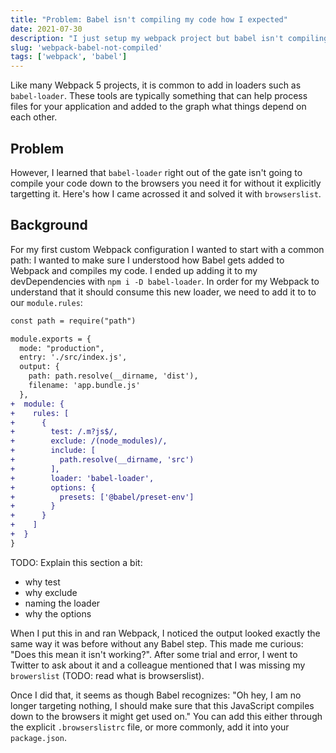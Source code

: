 ```yaml
---
title: "Problem: Babel isn't compiling my code how I expected"
date: 2021-07-30
description: "I just setup my webpack project but babel isn't compiling the way it should!"
slug: 'webpack-babel-not-compiled'
tags: ['webpack', 'babel']
---
```


Like many Webpack 5 projects, it is common to add in loaders such as
`babel-loader`. These tools are typically something that can help process
files for your application and added to the graph what things depend on each other.

## Problem

However, I learned that `babel-loader` right out of the gate isn't going
to compile your code down to the browsers you need it for without it explicitly
targetting it. Here's how I came acrossed it and solved it with `browserslist`.

## Background

For my first custom Webpack configuration I wanted to start with a common path:
I wanted to make sure I understood how Babel gets added to Webpack and compiles
my code. I ended up adding it to my devDependencies with `npm i -D babel-loader`.
In order for my Webpack to understand that it should consume this new loader,
we need to add it to to our `module.rules`:

```diff
const path = require("path")

module.exports = {  
  mode: "production",
  entry: './src/index.js',
  output: {
    path: path.resolve(__dirname, 'dist'),
    filename: 'app.bundle.js'
  },
+  module: {
+    rules: [
+      {
+        test: /.m?js$/,
+        exclude: /(node_modules)/,
+        include: [
+          path.resolve(__dirname, 'src')
+        ],
+        loader: 'babel-loader',
+        options: {
+          presets: ['@babel/preset-env']
+        }
+      }
+    ]
+  }
}
```

TODO: Explain this section a bit:
- why test
- why exclude
- naming the loader
- why the options

When I put this in and ran Webpack, I noticed the output looked
exactly the same way it was before without any Babel step. This
made me curious: "Does this mean it isn't working?". After some
trial and error, I went to Twitter to ask about it and a colleague
mentioned that I was missing my `browerslist` (TODO: read what is browserslist).

Once I did that, it seems as though Babel recognizes: "Oh hey, I am no longer
targeting nothing, I should make sure that this JavaScript compiles down
to the browsers it might get used on." You can add this either through
the explicit `.browserslistrc` file, or more commonly, add it into your
`package.json`.